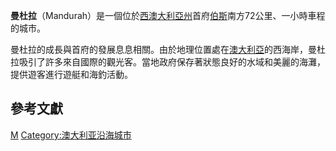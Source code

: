 {{Infobox Australian Place 
| type = suburb 
| name = 曼杜拉
| city = 
| state = wa
| image = 
| imagesize = 
| caption = 
| lga = 曼杜拉市
| postcode = 6210
| est = 
| pop      = 83,294
| pop_year = 2011年普查
| pop_footnotes =<ref name=pop>{{cite web|url=http://www.censusdata.abs.gov.au/census_services/getproduct/census/2011/quickstat/502?opendocument&navpos=220|title=2011 Census Quickstats: Mandurah|author=Australian Bureau of Statistics|date=2012-06-21|accessdate=2012-09-28|archive-date=2018-05-07|archive-url=https://web.archive.org/web/20180507153540/http://www.censusdata.abs.gov.au/census_services/getproduct/census/2011/quickstat/502?opendocument&navpos=220|dead-url=no}}</ref>
| poprank  = 第21位
| area     = 106.6
| latd      = 32 | latm  = 31 | lats  = 44
| longd    = 115 | longm = 43 | longs = 23
| pushpin_map_caption = 曼杜拉在西澳的位置
| propval = 
| stategov = 曼杜拉，[[Electoral_district_of_Murray|Murray]]，[[Electoral_district_of_Dawesville|Dawesville]]
| fedgov = [[坎寧_(澳大利亞國會選區)|坎寧]]
}}

'''曼杜拉'''（Mandurah）是一個位於[[西澳大利亞州|西澳大利亞州]]首府[[珀斯|伯斯]]南方72公里、一小時車程的城市。

曼杜拉的成長與首府的發展息息相關。由於地理位置處在[[澳大利亞|澳大利亞]]的西海岸，曼杜拉吸引了許多來自國際的觀光客。當地政府保存著狀態良好的水域和美麗的海灘，提供遊客進行遊艇和海釣活動。

== 參考文獻 ==
{{reflist}}

{{oceania-geo-stub}}

[[Category:西澳大利亞州城市|M]]
[[Category:澳大利亚沿海城市|Category:澳大利亚沿海城市]]